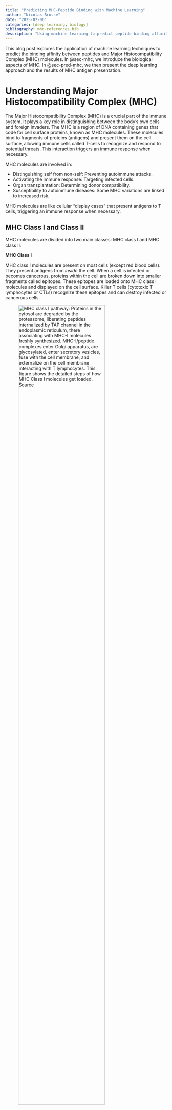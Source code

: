 ```yaml
---
title: "Predicting MHC-Peptide Binding with Machine Learning"
author: "Nicolas Brosse"
date: "2025-02-06"
categories: [deep learning, biology]
bibliography: mhc-references.bib
description: "Using machine learning to predict peptide binding affinity to Major Histocompatibility Complex (MHC) molecules."
---
```


This blog post explores the application of machine learning techniques to predict the binding affinity between peptides and Major Histocompatibility Complex (MHC) molecules. In @sec-mhc, we introduce the biological aspects of MHC. In @sec-pred-mhc, we then present the deep learning approach and the results of MHC antigen presentation.

# Understanding Major Histocompatibility Complex (MHC) {#sec-mhc}

The Major Histocompatibility Complex (MHC) is a crucial part of the immune system. It plays a key role in distinguishing between the body's own cells and foreign invaders. The MHC is a region of DNA containing genes that code for cell surface proteins, known as MHC molecules. These molecules bind to fragments of proteins (antigens) and present them on the cell surface, allowing immune cells called T-cells to recognize and respond to potential threats. This interaction triggers an immune response when necessary.

MHC molecules are involved in:

-   Distinguishing self from non-self: Preventing autoimmune attacks.
-   Activating the immune response: Targeting infected cells.
-   Organ transplantation: Determining donor compatibility.
-   Susceptibility to autoimmune diseases: Some MHC variations are linked to increased risk.

::: callout-note
MHC molecules are like cellular "display cases" that present antigens to T cells, triggering an immune response when necessary.
:::

## MHC Class I and Class II

MHC molecules are divided into two main classes: MHC class I and MHC class II.

**MHC Class I**

MHC class I molecules are present on most cells (except red blood cells). They present antigens from *inside* the cell. When a cell is infected or becomes cancerous, proteins within the cell are broken down into smaller fragments called epitopes. These epitopes are loaded onto MHC class I molecules and displayed on the cell surface. Killer T cells (cytotoxic T lymphocytes or CTLs) recognize these epitopes and can destroy infected or cancerous cells.

![MHC class I pathway: Proteins in the cytosol are degraded by the proteasome, liberating peptides internalized by TAP channel in the endoplasmic reticulum, there associating with MHC-I molecules freshly synthesized. MHC-I/peptide complexes enter Golgi apparatus, are glycosylated, enter secretory vesicles, fuse with the cell membrane, and externalize on the cell membrane interacting with T lymphocytes. This figure shows the detailed steps of how MHC Class I molecules get loaded. [Source](https://en.wikipedia.org/wiki/Major_histocompatibility_complex)](figures/MHC_Class_I_processing.png){width=80% #fig-mhc-class-I-pathway}

In humans, the main MHC class I molecules are HLA-A, HLA-B, and HLA-C (HLA stands for Human Leukocyte Antigen).

**MHC Class II**

MHC class II molecules are primarily found on specialized immune cells called antigen-presenting cells (APCs) like macrophages, dendritic cells, and B cells. They present antigens from *outside* the cell. APCs engulf foreign invaders and break them down into epitopes in a process called phagocytosis. These epitopes are loaded onto MHC class II molecules and displayed on the cell surface. Helper T cells recognize these epitopes and activate other immune cells to fight the infection. These Helper T cells have receptors that specifically bind to MHC Class II molecules. If a helper T cell recognizes a foreign epitope presented by MHC class II, it becomes activated and starts to coordinate the immune response. It releases chemical signals (cytokines) that help other immune cells, like B cells and killer T cells, to fight off the infection.

![This diagram shows how MHC class I molecules present antigens from inside the cell to cytotoxic T cells (CD8+), leading to the destruction of infected cells. Notice how the antigen is processed inside the cell and then presented on the cell surface. On the contrary, MHC class II molecules present antigens from *outside* the cell to helper T cells (CD4+), which then activate other immune cells. Notice how this differs from MHC class I, which presents antigens from inside the cell.[@antunes2018]](figures/Schematic-view-of-the-role-of-MHCs-in-T-cell-activation-Class-I-Major-Histocompatibility_W640.jpg){#fig-schematic-view-MHC-T-cell}

![Molecular structures of class I and class II MHCs. Molecular representation of a class I MHC (A, C) and a class II MHC (B, D). The upper panel shows a top view, while the bottom panel shows a cross section side-view of the binding clefts. Note that the binding cleft of a class I receptor is deeper, with "closed" extremities, while the class II cleft is shallower, with open extremities. The pockets involved in binding primary "anchor" residues are indicated. Together, structural differences in the shape of the cleft and the location of binding pockets have an impact on the overall conformation of bound ligands (e.g., peptides tend to adopt bulged conformations when bound to class I, and more linear conformations when bound to class II). [@antunes2018]](figures/Molecular-structures-of-class-I-and-class-II-MHCs-Molecular-representation-of-a-class-I_W640.jpg){#fig-mol-structures-I-II-MHC}

In humans, the main MHC class II molecules are HLA-DP, HLA-DQ, and HLA-DR.

**Human Leukocyte Antigens (HLA)**

In humans, MHC molecules are called Human Leukocyte Antigens (HLAs). The genes for HLA proteins are located within the MHC region on chromosome 6.

HLAs are important for:

-   Organ transplantation: HLA matching is crucial to prevent organ rejection.
-   Autoimmune diseases: Certain HLA types are associated with increased risk of autoimmune diseases.
-   Drug responses: HLA variations can influence how individuals respond to certain medications.
-   Evolutionary advantage: HLA diversity is important for population survival against various pathogens.

![Codominant expression of HLA genes. Each person inherits HLA genes from both parents, resulting in the expression of multiple HLA types. This increases the diversity of antigens that can be presented. [Source](https://en.wikipedia.org/wiki/Major_histocompatibility_complex)](figures/MHC_expression.png){#fig-codominant-expr-HLA fig-alt="Codominant expression of HLA genes"}

**MHC Diversity**

The MHC is highly diverse, with many different versions (alleles) of each MHC gene. This diversity is essential because different MHC molecules bind to different peptides. A diverse population is more likely to have individuals who can present antigens from new pathogens, ensuring better survival chances for the species.

## Datasets

The [IPD-IMGT/HLA Database](https://www.ebi.ac.uk/ipd/imgt/hla/download/) is a specialized resource focusing on the sequences of the human major histocompatibility complex (MHC) or human leukocyte antigen (HLA) system. It provides comprehensive information about HLA alleles, including their sequences, nomenclature, and associated metadata. This database is crucial for researchers in immunology, transplantation, and vaccine development, as accurate HLA typing is essential for understanding immune responses and predicting transplant compatibility. The [IEDB (Immune Epitope Database)](https://www.iedb.org/home_v3.php) is a widely used resource for curated experimental data on immune epitopes. It catalogs epitopes recognized by T cells and B cells in various diseases and conditions. The IEDB facilitates research in epitope discovery, vaccine design, and understanding immune recognition, offering tools and data for analyzing and predicting immune responses.

# Predicting MHC Binding: A Machine Learning Approach {#sec-pred-mhc}

## Relevance to Machine Learning

The interaction between an MHC molecule and a peptide is highly dependent on the amino acid sequence of the peptide and the specific type of MHC molecule. This sequence-structure-function relationship makes MHC-peptide binding prediction a suitable problem for machine learning. Experimental data on MHC-peptide binding affinities, though sometimes sparse, is available for training and evaluating predictive models. The high polymorphism of MHC genes, with numerous variants (alleles) existing in the population, adds complexity and motivates the development of specific prediction models.

**Key MHC Concepts:**

-   MHC Class I and Class II: The two main classes of MHC molecules.
-   Epitope: The specific part of the peptide recognized by the T cell receptor.
-   Polymorphism: The existence of multiple versions (alleles) of MHC genes within a population. Different MHC alleles bind to different sets of peptides.
-   Binding Affinity: The strength of the interaction between an MHC molecule and a peptide. Often measured experimentally, it serves as the target variable for many machine learning models.

**Machine Learning Approaches**

MHC-peptide binding prediction aims to develop models that accurately predict the binding affinity between a given peptide sequence and a specific MHC allele. This can be framed as a regression or classification task.

-   **Input:** Peptide sequence, MHC allele (represented as a sequence or encoding).
-   **Output:** Binding affinity (e.g., IC50 value, Kd value) or a binary label (binder/non-binder).

Feature engineering and model selection are crucial for building effective predictors. Common approaches include:

-   **Sequence-based Features:** Amino acid composition, n-grams, physicochemical properties.
-   **Structure-based Features:** (If available) Information about the 3D structure of the MHC-peptide complex.
-   **MHC Allele Encoding:** Techniques such as one-hot encoding, amino acid embeddings, or other methods to represent the MHC allele sequence.
-   **Machine Learning Algorithms:** Linear regression, Support Vector Machines (SVMs), Random Forests, Neural Networks (including Convolutional Neural Networks and Transformers).

## Project Overview

::: callout-note
The code is available at [https://github.com/nbrosse/mhcpred](https://github.com/nbrosse/mhcpred).
:::

The goal of this project is to build a machine learning classifier that predicts whether a given peptide will be presented by a specific MHC class I protein, identified by its allele name. The data used for this project is derived from the training and evaluation data of NetMHCPan4.1 [@10.1093/nar/gkaa379], a well-established framework for MHC binding prediction. The data is split into training and testing sets, with the training data further divided into five folds for cross-validation.

The dataset contains a binary target variable, "hit" (1 if the peptide is presented by the MHC, 0 otherwise), and two features:

-   **"peptide"**: The amino acid sequence of the peptide. These short chains of amino acids are potential antigens that could be presented to the immune system.

-   **"allele"**: The name of the MHC class I allele. MHC molecules are highly polymorphic, meaning there are many different versions (alleles) within the human population. Each allele has a slightly different binding groove, affecting which peptides it can bind and present. You can find details on the naming convention [here (nomenclature)](https://hla.alleles.org/nomenclature/naming.html).

::: callout-note
Predicting MHC antigen presentation is a complex field. This project provides a simplified introduction to the problem. For a more in-depth understanding, we recommend exploring *NetMHCPan* [@10.1093/nar/gkaa379] and *MHCflurry* [@2020mhcflurry] and the references cited within those publications. Note that the specific data used in this project is derived from NetMHCPan4.1 but must remain private.
:::

We begin with Exploratory Data Analysis (EDA) to understand the characteristics of our data.

{{< embed notebooks/_EDA.ipynb echo=true >}}

### Using MHCflurry Pretrained Models for Prediction

We leverage the [mhcflurry package](https://github.com/openvax/mhcflurry) to build our classifier. MHCflurry is a tool specifically designed for MHC binding affinity prediction. See also the associated paper [@2020mhcflurry]. MHCflurry is a software package focused on predicting how strongly peptides bind to MHC class I molecules. It's based on machine learning models trained on a large dataset of experimentally measured peptide-MHC binding affinities. The current version uses neural networks trained with a mix of binding affinity and mass spectrometry data (ligand presentation).

We use the Binding Affinity pretrained model from mhcflurry to predict the binding affinity of peptides to MHC class I molecules using `Class1AffinityPredictor`. The following code assumes you have installed `mhcflurry` and downloaded the required pretrained models.

``` bash
mhcflurry-downloads fetch models_class1_presentation
python scripts/mhcflurry_benchmark.py
```

``` python
def predict_with_mhcflurry() -> pd.DataFrame:
    predictor = Class1AffinityPredictor.load()
    df_test = get_test_data()
    mhcflurry_predictions = predictor.predict_to_dataframe(
        peptides=df_test.peptide.values,
        alleles=df_test.allele.values,
        allele=None,
    )
    df = pd.merge(df_test, mhcflurry_predictions, on=["allele", "peptide"], how="left")
    df.to_csv(str(output_path / "mhcflurry_predictions.csv"), index=False)
    return df
```

The output is of the form:

| peptide       | hit   | allele      |   prediction |   prediction_low |   prediction_high |   prediction_percentile |
|:--------------|:------|:------------|-------------:|-----------------:|------------------:|------------------------:|
| AAPATRAAL     | True  | HLA-B*35:03 |      94.297  |          59.902  |           144.624 |                   0.205 |
| AAPSAAREL     | True  | HLA-B*35:03 |     116.19   |          79.847  |           169.241 |                   0.262 |
| AEISQIHQSVTD  | True  | HLA-B*35:03 |   26103.26   |        22695.389  |         28415     |                  15.739 |
| ALEEQLQQIRAE  | True  | HLA-B*35:03 |   24797.131  |        19988.967  |         28062.65  |                  13.571 |
| AQDPLLLQM     | True  | HLA-B*35:03 |    2164.336  |          745.888  |          5390.727 |                   1.413 |
| ASAPPGPPA     | True  | HLA-B*35:03 |    1398.729  |          387.675  |          3293.692 |                   1.157 |
| DAHKGVAL      | True  | HLA-B*35:03 |      84.315  |          54.736  |           133.899 |                   0.175 |
| DNPIQTVSL     | True  | HLA-B*35:03 |    1386.767  |          565.122  |          3667.21  |                   1.151 |
| DPEAFLVQI     | True  | HLA-B*35:03 |     245.485  |          133.986  |           394.752 |                   0.484 |


: MHCflurry pretrained model predictions. {#tbl-mhcflurry-pretrained-predictions}

The first 3 columns come from the test dataset.

*   **peptide**: The amino acid sequence of the peptide being evaluated.
*   **hit**: The ground truth, a boolean value indicating whether the peptide is known to be presented by the given MHC allele (`True`) or not (`False`).
*   **allele**: The name of the MHC class I allele being considered.

The following columns are added by the binding affinity predictions:

*   **prediction**: The raw prediction score from the MHCflurry model. Higher values generally indicate a stronger predicted binding affinity. These values are not directly interpretable in isolation.
*   **prediction_low/prediction_high**: These represent the lower and upper bounds of a 95% confidence interval around the `prediction` value. They provide an estimate of the uncertainty associated with the prediction.
*   **prediction_percentile**: This is the most useful column for interpreting the results. It represents the percentile rank of the `prediction` score compared to a background distribution of scores for random peptides. A lower percentile indicates a stronger predicted binding affinity. For example, a percentile of 1.0 means that the predicted score is in the top 1% of all possible scores.

The uncertainty estimation comes from the ensemble of neural networks used for the prediction. A percentile threshold (e.g., 2%) is commonly used to determine whether a peptide is likely to bind (lower is better).

### Prediction: Fitting a `Class1BinaryNeuralNetwork`

We now fit a `Class1BinaryNeuralNetwork` on the training dataset. The code is available at [https://github.com/nbrosse/mhcpred](https://github.com/nbrosse/mhcpred).

Here's a glimpse of the training data structure:

| peptide      | allele      | hit   |
|:-------------|:------------|:------|
| YFPLAPFNQL   | HLA-C*14:02 | True  |
| KESKINQVF    | HLA-B*44:02 | True  |
| QPHDPLVPLSA  | HLA-B*54:01 | True  |
| RTIADSLINSF   | HLA-B*57:03 | True  |

: Training data. {#tbl-training-data}

Challenges arise in encoding the peptide and allele sequences for use in a neural network. Peptides have variable lengths, and alleles are represented by their names.

The `MHCFlurry` package provides a mapping between alleles and their corresponding MHC molecule sequences within the `allele_sequences.csv` file. This mapping is crucial for encoding the alleles.

| Allele      | Sequence                                  |
|:------------|:------------------------------------------|
| HLA-A*01:01 | YFAMYQENMAHTDANTLYGIIYDRDYTWVARVYRGYA    |
| HLA-A*01:02 | YSAMYQENMAHTDANTLYGIIYDRDYTWVARVYRGYA    |
| HLA-A*01:03 | YFAMYQENMAHTDANTLYGIMYDRDYTWVARVYRGYA    |
| HLA-A*01:04 | YFAMYQENMAHTDANTLYGIIYDRDYTWVARVYRGYX    |
| HLA-A*01:06 | YFAMYQENMAHTDANTLYGIIYDRDYTWVALAYRGYA    |

: Allele sequences. {#tbl-allele-sequences}

First, we import necessary libraries. We also import components from our own `mhcpred` library, which contains the neural network architecture and data loading functions.

``` python
import pickle
from pathlib import Path
from typing import Iterator

import numpy as np
import pandas as pd
from mhcflurry.allele_encoding import AlleleEncoding
from mhcflurry.encodable_sequences import EncodableSequences
from sklearn.model_selection import train_test_split

from mhcpred.class1_binary_nn import Class1BinaryNeuralNetwork
from mhcpred.config import settings
from mhcpred.data import get_test_data, get_train_data
from mhcpred.hyperparameters import base_hyperparameters
```

We load the allele sequences, training data, and test data using helper functions. The allele sequences are crucial for encoding the MHC alleles.

``` python
allele_sequences = pd.read_csv(
    str(data_path / "allele_sequences.csv"), index_col=0
).iloc[:, 0]

df_total_train = get_train_data()
df_test = get_test_data()
```

We determine the alleles present in our data and filter the loaded allele sequences to only include those we'll be using.

``` python
alleles_in_use = set(df_total_train.allele).union(set(df_test.allele))
allele_sequences_in_use = allele_sequences[allele_sequences.index.isin(alleles_in_use)]
```

The [`AlleleEncoding` class](https://github.com/openvax/mhcflurry/blob/8e9f35381a476362ca41cb71eb0a90f6573fe4b3/mhcflurry/allele_encoding.py) is designed to cache encodings for a sequence of alleles. It maps allele names to integer indices and sequences, allowing consistent use of these mappings, especially as inputs to neural networks. The [`EncodableSequences` class](https://github.com/openvax/mhcflurry/blob/8e9f35381a476362ca41cb71eb0a90f6573fe4b3/mhcflurry/encodable_sequences.py) is used to encode variable-length peptides into fixed-size numerical matrices. It caches various encodings of a list of sequences and provides methods to encode these sequences into fixed-length categorical or vector representations.

We also split the training data into training and validation sets using `train_test_split` from `sklearn`. Stratified splitting ensures the class balance is maintained across the training and validation sets. The validation data is also preprocessed by encoding the peptides and alleles.

``` python
allele_encoding = AlleleEncoding(
    alleles=allele_sequences_in_use.index.values,
    allele_to_sequence=allele_sequences_in_use.to_dict(),
)

df_train, df_val = train_test_split(
    df_total_train, test_size=0.1, shuffle=True, stratify=df_total_train.hit.values
)

val_peptides = EncodableSequences(df_val.peptide.values)
val_alleles = AlleleEncoding(
    alleles=df_val.allele.values,
    allele_to_sequence=allele_sequences_in_use.to_dict(),
)
```

`AlleleEncoding` provides a robust and efficient way to manage and encode allele sequences. It handles the complexities of mapping allele names to indices, storing and padding sequences, and providing different encoding options. The `AlleleEncoding` class manages allele sequences efficiently:

1. **Allele Universe vs. Used Alleles:** The class distinguishes between two sets of alleles:
  * **Allele Universe:** The complete set of alleles the system *knows* about. This is defined by the `allele_to_sequence` dictionary, mapping allele names to their amino acid sequences.
  * **Used Alleles:** The specific set of alleles used in a particular analysis or task. This is provided as a list when creating an `AlleleEncoding` instance.

2. **`allele_to_index` Mapping:** A dictionary (`self.allele_to_index`) is created to map each allele in the *universe* to a unique integer index. This includes a special index for `None` values, often used as padding. This mapping ensures consistency: the same allele always gets the same index.

3. **Sequence Storage (`self.sequences`):** The amino acid sequences for all alleles in the *universe* are stored in a Pandas Series (`self.sequences`). Critically, these sequences are padded to the same length using "X" characters. This padding is essential for creating fixed-length numerical representations, which many machine learning models require.

4. **Borrowing (`borrow_from`):** The `borrow_from` parameter allows you to create a new `AlleleEncoding` instance that *inherits* the allele universe and mappings from an existing instance. This is a powerful way to ensure consistency across different parts of your code. You don't have to redefine the `allele_to_sequence` mapping every time.

5. **Encoding:** The class provides methods to encode the allele sequences into numerical matrices, suitable for machine learning.
  * `allele_representations(encoding_name)`: Encodes the *entire allele universe*. This is useful for pre-calculating encodings for all known alleles.
  * `fixed_length_vector_encoded_sequences(encoding_name)`: Encodes the *used alleles* (the subset provided when the object was initialized). This uses the pre-calculated encodings from `allele_representations` and selects only the encodings for the alleles in `self.alleles`, in the correct order. This gives you a matrix where each row represents an allele sequence.

6. **Encoding Methods (`encoding_name`):** The type of encoding can be specified using the `encoding_name` parameter. Common options include "BLOSUM62" (a substitution matrix) and "one-hot" encoding.

BLOSUM62 (Blocks Substitution Matrix) is a widely used substitution matrix in bioinformatics. It represents the likelihood of one amino acid being substituted for another during evolution. The matrix assigns a score to each pair of amino acids, reflecting their similarity. Higher scores indicate a higher probability of substitution (or that the two amino acids are more similar). Negative scores indicate substitutions that are less likely or even unfavorable.

The `AlleleEncoding` class uses BLOSUM62 to convert amino acid sequences into numerical representations. Each amino acid in the sequence is replaced by a vector of 21 numbers (20 amino acids + the "X" character). Each of these 21 numbers is the BLOSUM62 score between the amino acid in the sequence and the amino acid represented by the position in the 21-element vector.

1. **Amino Acid Indexing:** First, each amino acid is converted to an index. There's a mapping from amino acid letter to index.

2. **BLOSUM62 Lookup:** For each amino acid in the sequence, the code looks up its corresponding row in the BLOSUM62 matrix. This row represents the similarity scores between that amino acid and all other amino acids (and 'X').

3. **Vector Representation:** The row from the BLOSUM62 matrix becomes the vector representation of that amino acid. So, "M" would be represented by a vector of 21 numbers (the scores of M with every other amino acid and X), and "A" would also be represented by its own 21-number vector.

4. **Sequence Encoding:** The encoded sequence becomes a matrix. If the original sequence was of length *n*, the encoded sequence is now an *n* x 21 matrix.

The `train_data_iterator` function is a generator that yields batches of training data. This function also handles filtering of alleles that might be present in the training data but not in the `allele_sequences` data to handle potential data inconsistencies.

``` python
def train_data_iterator(
    df_train: pd.DataFrame,
    train_allele_encoding: AlleleEncoding,
    batch_size: int = 1024,
) -> Iterator[tuple[AlleleEncoding, EncodableSequences, np.ndarray]]:
    """
    This function creates a data generator for training the neural network.
    It iterates over the training data in batches and yields tuples of 
    (allele_encoding, peptide_sequences, labels).  It also handles filtering
    of alleles not found in the initial allele encoding.
    """
    # Get unique alleles in the training set.
    alleles = df_train.allele.unique()
    # Filter alleles to keep only those for which sequences are available.
    usable_alleles = [
        c for c in alleles if c in train_allele_encoding.allele_to_sequence
    ]
    print("Using %d / %d alleles" % (len(usable_alleles), len(alleles)))
    print(
        "Skipped alleles: ",
        [c for c in alleles if c not in train_allele_encoding.allele_to_sequence],
    )
    df_train = df_train.query("allele in @usable_alleles")

    # Calculate the number of batches.
    n_splits = np.ceil(len(df_train) / batch_size)

    # Infinite loop to allow for multiple epochs.
    while True:
        # Split the training data into batches.
        epoch_dfs = np.array_split(df_train.copy(), n_splits)
        for k, df in enumerate(epoch_dfs):
            if len(df) == 0:
                continue
            # Encode peptides and alleles for the current batch.
            encodable_peptides = EncodableSequences(df.peptide.values)
            allele_encoding = AlleleEncoding(
                alleles=df.allele.values,
                borrow_from=train_allele_encoding,  # Reuse encoding from main allele_encoding
            )
            # Yield the encoded data and labels (hit column).
            yield (allele_encoding, encodable_peptides, df.hit.values)
```

The neural network model is initialized using the `Class1BinaryNeuralNetwork` class. Base hyperparameters are used for initialization. The model is then trained using the `fit_generator` method. This method takes the training data generator, validation data, and other parameters like the number of epochs and steps per epoch.  The `steps_per_epoch` is calculated based on the training data size and batch size.

``` python
model = Class1BinaryNeuralNetwork(**base_hyperparameters)
steps_per_epoch = np.ceil(len(df_train) / batch_size)
batch_size = 1024  # Define batch_size here

train_generator = train_data_iterator(df_train, allele_encoding, batch_size) #create the generator

model.fit_generator(
    generator=train_generator,
    validation_peptide_encoding=val_peptides,
    validation_affinities=df_val.hit.values,
    validation_allele_encoding=val_alleles,
    validation_inequalities=None,
    validation_output_indices=None,
    steps_per_epoch=steps_per_epoch,
    epochs=2,
)
```

The `Class1BinaryNeuralNetwork` neural network takes two inputs:

*   **Allele:** A single input representing the MHC allele.
*   **Peptide:** A sequence of 45 amino acids represented as a 21-dimensional vector for each amino acid (likely using BLOSUM62 encoding or a similar technique).

The network then processes these inputs through several layers:

1.  **Embedding Layer:** The allele input is passed through an embedding layer. This layer learns a 777-dimensional vector representation for each allele, capturing its key characteristics relevant to peptide binding.

2.  **Flatten Layers:** These layers reshape the input data. The peptide input, which is initially a 45x21 matrix, is flattened into a 945-element vector. Similarly, the 1x777 allele embedding is flattened into a 777-element vector. This prepares the data for the subsequent dense layers.

3.  **Concatenate Layer:** The flattened representations of the peptide and allele are combined into a single 1722-element vector. This crucial step merges the information from both inputs, allowing the network to learn the combined effect of allele and peptide on binding affinity.

4.  **Dense Layers:** These are fully connected layers. The first dense layer transforms the 1722-element vector into a 1024-element vector, and the second further reduces it to 512 elements. These layers learn complex non-linear relationships between the combined allele and peptide representation, extracting features crucial for predicting binding affinity.

5.  **Dropout Layers:** Dropout is a regularization technique. During training, these layers randomly "drop out" (ignore) a fraction of neurons. This prevents the network from overfitting to the training data and improves its ability to generalize to unseen data.

6.  **Output Layer:** The final dense layer has a single output neuron. This neuron outputs a single value, representing the predicted binding affinity between the given peptide and MHC allele. Since we're predicting a binary "hit" variable, a sigmoid activation function is used in this layer to output a probability between 0 and 1.

This architecture is designed to effectively learn the complex patterns governing MHC-peptide binding.

Finally, the trained model is used to make predictions on the test data. The test data is preprocessed in the same way as the training data, and the `predict` method of the model is used to generate predictions. These predictions are then added to the test dataframe and saved to a CSV file.

``` python
test_peptides = df_test.peptide.values
test_allele_encoding = AlleleEncoding(
    alleles=df_test.allele.values,
    allele_to_sequence=allele_sequences_in_use.to_dict(),
)

predictions = model.predict(
    peptides=test_peptides,
    allele_encoding=test_allele_encoding,
)

df_test["predictions"] = predictions
df_test.to_csv(str(output_path / "mhcpred_predictions.csv"), index=False)
```

We evaluate the predictions of the two methods (mhcflurry and mhcpred) using standard binary classification metrics.

{{< embed notebooks/_metrics.ipynb echo=true >}}

# Conclusion

Major Histocompatibility Complex (MHC) molecules play a crucial role in the adaptive immune system by:

1. Presenting peptide fragments on cell surfaces
2. Enabling T-cells to detect foreign or abnormal proteins
3. Mediating immune responses against pathogens and cancer cells

In this analysis, we compared two approaches for MHC-I binding prediction:

- MHCflurry: An established prediction method using neural networks
- MHCpred: Our custom trained implementation using peptide and allele encodings

Both methods demonstrate capability in predicting peptide-MHC binding affinities. This project provides a simplified introduction to MHC binding prediction using machine learning. The field is complex and rapidly evolving, with many specialized tools and techniques available for more advanced analyses.